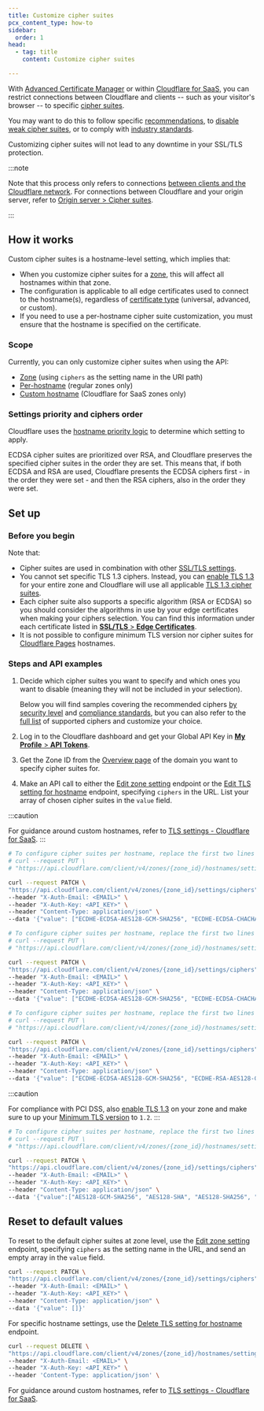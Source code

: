 ```yaml
---
title: Customize cipher suites
pcx_content_type: how-to
sidebar:
  order: 1
head:
  - tag: title
    content: Customize cipher suites

---
```



With [Advanced Certificate Manager](/ssl/edge-certificates/advanced-certificate-manager/) or within [Cloudflare for SaaS](/cloudflare-for-platforms/cloudflare-for-saas/security/certificate-management/), you can restrict connections between Cloudflare and clients -- such as your visitor's browser -- to specific [cipher suites](/ssl/edge-certificates/additional-options/cipher-suites/).

You may want to do this to follow specific [recommendations](/ssl/edge-certificates/additional-options/cipher-suites/recommendations/), to [disable weak cipher suites](/ssl/edge-certificates/additional-options/cipher-suites/troubleshooting/#ssl-labs-weak-ciphers-report), or to comply with [industry standards](/ssl/edge-certificates/additional-options/cipher-suites/compliance-status/).

Customizing cipher suites will not lead to any downtime in your SSL/TLS protection.

:::note


Note that this process only refers to connections [between clients and the Cloudflare network](/ssl/concepts/#edge-certificate). For connections between Cloudflare and your origin server, refer to [Origin server > Cipher suites](/ssl/origin-configuration/cipher-suites/).


:::

## How it works

Custom cipher suites is a hostname-level setting, which implies that:

* When you customize cipher suites for a [zone](/fundamentals/setup/accounts-and-zones/#zones), this will affect all hostnames within that zone.
* The configuration is applicable to all edge certificates used to connect to the hostname(s), regardless of [certificate type](/ssl/edge-certificates/) (universal, advanced, or custom).
* If you need to use a per-hostname cipher suite customization, you must ensure that the hostname is specified on the certificate.

### Scope

Currently, you can only customize cipher suites when using the API:

* [Zone](/api/operations/zone-settings-edit-single-setting) (using `ciphers` as the setting name in the URI path)
* [Per-hostname](/api/operations/per-hostname-tls-settings-put) (regular zones only)
* [Custom hostname](/cloudflare-for-platforms/cloudflare-for-saas/security/certificate-management/enforce-mtls/#cipher-suites) (Cloudflare for SaaS zones only)

### Settings priority and ciphers order

Cloudflare uses the [hostname priority logic](/ssl/reference/certificate-and-hostname-priority/) to determine which setting to apply.

ECDSA cipher suites are prioritized over RSA, and Cloudflare preserves the specified cipher suites in the order they are set. This means that, if both ECDSA and RSA are used, Cloudflare presents the ECDSA ciphers first - in the order they were set - and then the RSA ciphers, also in the order they were set.

## Set up

### Before you begin

Note that:

* Cipher suites are used in combination with other [SSL/TLS settings](/ssl/edge-certificates/additional-options/cipher-suites/#related-ssltls-settings).
* You cannot set specific TLS 1.3 ciphers. Instead, you can [enable TLS 1.3](/ssl/edge-certificates/additional-options/tls-13/#enable-tls-13) for your entire zone and Cloudflare will use all applicable [TLS 1.3 cipher suites](/ssl/edge-certificates/additional-options/cipher-suites/supported-cipher-suites/).
* Each cipher suite also supports a specific algorithm (RSA or ECDSA) so you should consider the algorithms in use by your edge certificates when making your ciphers selection. You can find this information under each certificate listed in [**SSL/TLS** > **Edge Certificates**](https://dash.cloudflare.com/?to=/:account/:zone/ssl-tls/edge-certificates).
* It is not possible to configure minimum TLS version nor cipher suites for [Cloudflare Pages](/pages/) hostnames.

### Steps and API examples

1. Decide which cipher suites you want to specify and which ones you want to disable (meaning they will not be included in your selection).

   Below you will find samples covering the recommended ciphers [by security level](/ssl/edge-certificates/additional-options/cipher-suites/recommendations/) and [compliance standards](/ssl/edge-certificates/additional-options/cipher-suites/compliance-status/), but you can also refer to the [full list](/ssl/edge-certificates/additional-options/cipher-suites/supported-cipher-suites/) of supported ciphers and customize your choice.

2. Log in to the Cloudflare dashboard and get your Global API Key in [**My Profile** > **API Tokens**](https://dash.cloudflare.com/?to=/:account/profile/api-tokens/).

3. Get the Zone ID from the [Overview page](https://dash.cloudflare.com/?to=/:account/:zone/) of the domain you want to specify cipher suites for.

4. Make an API call to either the [Edit zone setting](/api/operations/zone-settings-edit-single-setting) endpoint or the [Edit TLS setting for hostname](/api/operations/per-hostname-tls-settings-put) endpoint, specifying `ciphers` in the URL. List your array of chosen cipher suites in the `value` field.

:::caution

For guidance around custom hostnames, refer to [TLS settings - Cloudflare for SaaS](/cloudflare-for-platforms/cloudflare-for-saas/security/certificate-management/enforce-mtls/#cipher-suites). 
:::

<Tabs> <TabItem label="modern">

<Render file="ciphers-api-general-notes" />

```bash
# To configure cipher suites per hostname, replace the first two lines by the following
# curl --request PUT \
# "https://api.cloudflare.com/client/v4/zones/{zone_id}/hostnames/settings/ciphers/{hostname}" \

curl --request PATCH \
"https://api.cloudflare.com/client/v4/zones/{zone_id}/settings/ciphers" \
--header "X-Auth-Email: <EMAIL>" \
--header "X-Auth-Key: <API_KEY>" \
--header "Content-Type: application/json" \
--data '{"value": ["ECDHE-ECDSA-AES128-GCM-SHA256", "ECDHE-ECDSA-CHACHA20-POLY1305", "ECDHE-RSA-AES128-GCM-SHA256", "ECDHE-RSA-CHACHA20-POLY1305", "ECDHE-ECDSA-AES256-GCM-SHA384", "ECDHE-RSA-AES256-GCM-SHA384"]}'
```

</TabItem> <TabItem label="compatible">

<Render file="ciphers-api-general-notes" />

```bash
# To configure cipher suites per hostname, replace the first two lines by the following
# curl --request PUT \
# "https://api.cloudflare.com/client/v4/zones/{zone_id}/hostnames/settings/ciphers/{hostname}" \

curl --request PATCH \
"https://api.cloudflare.com/client/v4/zones/{zone_id}/settings/ciphers" \
--header "X-Auth-Email: <EMAIL>" \
--header "X-Auth-Key: <API_KEY>" \
--header "Content-Type: application/json" \
--data '{"value": ["ECDHE-ECDSA-AES128-GCM-SHA256", "ECDHE-ECDSA-CHACHA20-POLY1305", "ECDHE-RSA-AES128-GCM-SHA256", "ECDHE-RSA-CHACHA20-POLY1305", "ECDHE-ECDSA-AES256-GCM-SHA384", "ECDHE-RSA-AES256-GCM-SHA384", "ECDHE-ECDSA-AES128-SHA256", "ECDHE-RSA-AES128-SHA256", "ECDHE-ECDSA-AES256-SHA384", "ECDHE-RSA-AES256-SHA384"]}'
```

</TabItem> <TabItem label="pci dss">

<Render file="ciphers-api-general-notes" />

```bash
# To configure cipher suites per hostname, replace the first two lines by the following
# curl --request PUT \
# "https://api.cloudflare.com/client/v4/zones/{zone_id}/hostnames/settings/ciphers/{hostname}" \

curl --request PATCH \
"https://api.cloudflare.com/client/v4/zones/{zone_id}/settings/ciphers" \
--header "X-Auth-Email: <EMAIL>" \
--header "X-Auth-Key: <API_KEY>" \
--header "Content-Type: application/json" \
--data '{"value": ["ECDHE-ECDSA-AES128-GCM-SHA256", "ECDHE-RSA-AES128-GCM-SHA256", "ECDHE-ECDSA-AES256-GCM-SHA384", "ECDHE-RSA-AES256-GCM-SHA384", "ECDHE-ECDSA-CHACHA20-POLY1305", "ECDHE-RSA-CHACHA20-POLY1305"]}'
```

:::caution

For compliance with PCI DSS, also [enable TLS 1.3](/ssl/edge-certificates/additional-options/tls-13/#enable-tls-13) on your zone and make sure to up your [Minimum TLS version](/ssl/edge-certificates/additional-options/minimum-tls/) to `1.2`. 
:::

</TabItem> <TabItem label="fips-140-2">

<Render file="ciphers-api-general-notes" />

```bash
# To configure cipher suites per hostname, replace the first two lines by the following
# curl --request PUT \
# "https://api.cloudflare.com/client/v4/zones/{zone_id}/hostnames/settings/ciphers/{hostname}" \

curl --request PATCH \
"https://api.cloudflare.com/client/v4/zones/{zone_id}/settings/ciphers" \
--header "X-Auth-Email: <EMAIL>" \
--header "X-Auth-Key: <API_KEY>" \
--header "Content-Type: application/json" \
--data '{"value":["AES128-GCM-SHA256", "AES128-SHA", "AES128-SHA256", "AES256-SHA", "AES256-SHA256", "DES-CBC3-SHA", "ECDHE-ECDSA-AES128-GCM-SHA256", "ECDHE-ECDSA-AES128-SHA", "ECDHE-ECDSA-AES128-SHA256", "ECDHE-ECDSA-AES256-GCM-SHA384", "ECDHE-ECDSA-AES256-SHA384", "ECDHE-RSA-AES128-GCM-SHA256", "ECDHE-RSA-AES128-SHA", "ECDHE-RSA-AES128-SHA256", "ECDHE-RSA-AES256-GCM-SHA384", "ECDHE-RSA-AES256-SHA", "ECDHE-RSA-AES256-SHA384"]}'
```

</TabItem> </Tabs>

## Reset to default values

<Tabs> <TabItem label="zone">

To reset to the default cipher suites at zone level, use the [Edit zone setting](/api/operations/zone-settings-edit-single-setting) endpoint, specifying `ciphers` as the setting name in the URL, and send an empty array in the `value` field.

```bash
curl --request PATCH \
"https://api.cloudflare.com/client/v4/zones/{zone_id}/settings/ciphers" \
--header "X-Auth-Email: <EMAIL>" \
--header "X-Auth-Key: <API_KEY>" \
--header "Content-Type: application/json" \
--data '{"value": []}'
```

</TabItem> <TabItem label="per-hostname">

For specific hostname settings, use the [Delete TLS setting for hostname](/api/operations/per-hostname-tls-settings-delete) endpoint.

```bash
curl --request DELETE \
"https://api.cloudflare.com/client/v4/zones/{zone_id}/hostnames/settings/ciphers/{hostname}" \
--header "X-Auth-Email: <EMAIL>" \
--header "X-Auth-Key: <API_KEY>" \
--header 'Content-Type: application/json' \
```

</TabItem> </Tabs>

For guidance around custom hostnames, refer to [TLS settings - Cloudflare for SaaS](/cloudflare-for-platforms/cloudflare-for-saas/security/certificate-management/enforce-mtls/#cipher-suites).
